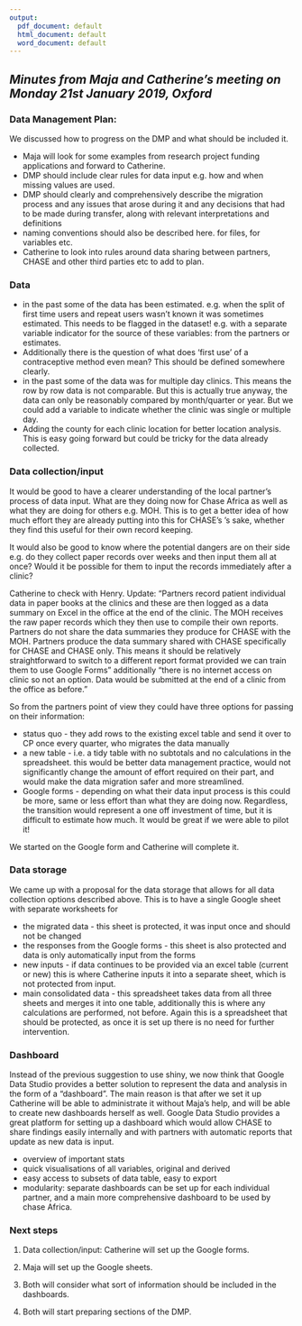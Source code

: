 ```yaml
---
output:
  pdf_document: default
  html_document: default
  word_document: default
---
```


## *Minutes from Maja and Catherine's meeting on Monday 21st January 2019, Oxford*

### Data Management Plan:

We discussed how to progress on the DMP and what should be included it. 

* Maja will look for some examples from research project funding applications and forward to Catherine.
* DMP should include clear rules for data input e.g. how and when missing values are used. 
* DMP should clearly and comprehensively describe the migration process and any issues that arose during it and any decisions that had to be made during transfer, along with relevant interpretations and definitions
* naming conventions should also be described here. for files, for variables etc.
* Catherine to look into rules around data sharing between partners, CHASE and other third parties etc to add to plan.


### Data

* in the past some of the data has been estimated. e.g. when the split of first time users and repeat users wasn't known it was sometimes estimated. This needs to be flagged in the dataset! e.g. with a separate variable indicator for the source of these variables: from the partners or estimates.
* Additionally there is the question of what does 'first use' of a contraceptive method even mean? This should be defined somewhere clearly.
* in the past some of the data was for multiple day clinics. This means the row by row data is not comparable. But this is actually true anyway, the data can only be reasonably compared by month/quarter or year. But we could add a variable to indicate whether the clinic was single or multiple day.
* Adding the county for each clinic location for better location analysis. This is easy going forward but could be tricky for the data already collected. 

### Data collection/input

It would be good to have a clearer understanding of the local partner's process of data input. What are they doing now for Chase Africa as well as what they are doing for others e.g. MOH. This is to get a better idea of how much effort they are already putting into this for CHASE's 's sake, whether they find this useful for their own record keeping.

It would also be good to know where the potential dangers are on their side e.g. do they collect paper records over weeks and then input them all at once? Would it be possible for them to input the records immediately after a clinic?

Catherine to check with Henry. Update: "Partners record patient individual data in paper books at the clinics and these are then logged as a data summary on Excel in the office at the end of the clinic. The MOH receives the raw paper records which they then use to compile their own reports. Partners do not share the data summaries they produce for CHASE with the MOH. Partners produce the data summary shared with CHASE specifically for CHASE and CHASE only. This means it should be relatively straightforward to switch to a different report format provided we can train them to use Google Forms" additionally "there is no internet access on clinic so not an option. Data would be submitted at the end of a clinic from the office as before."

So from the partners point of view they could have three options for passing on their information:

* status quo - they add rows to the existing excel table and send it over to CP once every quarter, who migrates the data manually
* a new table - i.e. a tidy table with no subtotals and no calculations in the spreadsheet. this would be better data management practice, would not significantly change the amount of effort required on their part, and would make the data migration safer and more streamlined.
* Google forms - depending on what their data input process is this could be more, same or less effort than what they are doing now. Regardless, the transition would represent a one off investment of time, but it is difficult to estimate how much. It would be great if we were able to pilot it!

We started on the Google form and Catherine will complete it.

### Data storage

We came up with a proposal for the data storage that allows for all data collection options described above. This is to have a single Google sheet with separate worksheets for

* the migrated data - this sheet is protected, it was input once and should not be changed
* the responses from the Google forms - this sheet is also protected and data is only automatically input from the forms
* new inputs - if data continues to be provided via an excel table (current or new) this is where Catherine inputs it into a separate sheet, which is not protected from input.
* main consolidated data - this spreadsheet takes data from all three sheets and merges it into one table, additionally this is where any calculations are performed, not before. Again this is a spreadsheet that should be protected, as once it is set up there is no need for further intervention.

### Dashboard

Instead of the previous suggestion to use shiny, we now think that Google Data Studio provides a better solution to represent the data and analysis in the form of a "dashboard". The main reason is that after we set it up Catherine will be able to administrate it without Maja's help, and will be able to create new dashboards herself as well. Google Data Studio provides a great platform for setting up a dashboard which would allow CHASE to share findings easily internally and with partners with automatic reports that update as new data is input. 

* overview of important stats
* quick visualisations of all variables, original and derived
* easy access to subsets of data table, easy to export
* modularity: separate dashboards can be set up for each individual partner, and a main more comprehensive dashboard to be used by chase Africa.


### Next steps

1. Data collection/input: Catherine will set up the Google forms. 

2. Maja will set up the Google sheets.

3. Both will consider what sort of information should be included in the dashboards.

4. Both will start preparing sections of the DMP.

